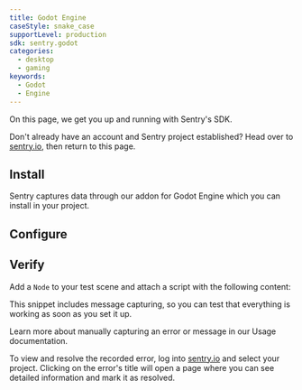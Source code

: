 ```yaml
---
title: Godot Engine
caseStyle: snake_case
supportLevel: production
sdk: sentry.godot
categories:
  - desktop
  - gaming
keywords:
  - Godot
  - Engine
---
```


<PlatformContent includePath="getting-started-primer" />

On this page, we get you up and running with Sentry's SDK.

Don't already have an account and Sentry project established? Head over to [sentry.io](https://sentry.io/signup/), then return to this page.

## Install

Sentry captures data through our addon for Godot Engine which you can install in your project.

<PlatformContent includePath="getting-started-install" />

## Configure

<PlatformContent includePath="getting-started-config" />

## Verify

Add a `Node` to your test scene and attach a script with the following content:

<PlatformContent includePath="getting-started-verify" />

This snippet includes message capturing, so you can test that everything is working as soon as you set it up.

<Alert>

Learn more about manually capturing an error or message in our <PlatformLink to="/usage/">Usage documentation</PlatformLink>.

</Alert>

To view and resolve the recorded error, log into [sentry.io](https://sentry.io) and select your project. Clicking on the error's title will open a page where you can see detailed information and mark it as resolved.
